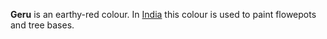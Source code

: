 '''Geru''' is an earthy-red colour. In [[India]] this colour is used to paint flowepots and tree bases.

{{color-stub}}